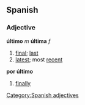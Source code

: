 == Spanish ==
=== Adjective ===
'''último''' ''m'' '''última''' ''f''
# [[final]]; [[last]]
# [[latest]]; most [[recent]]
'''por último'''
# [[finally]]

[[Category:Spanish adjectives]]